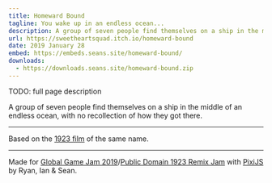 ```yaml
---
title: Homeward Bound
tagline: You wake up in an endless ocean...
description: A group of seven people find themselves on a ship in the middle of an endless ocean, with no recollection of how they got there. Based on the <a href='https://www.imdb.com/title/tt0014138/'>1923 film</a> of the same name.
url: https://sweetheartsquad.itch.io/homeward-bound
date: 2019 January 28
embed: https://embeds.seans.site/homeward-bound/
downloads:
  - https://downloads.seans.site/homeward-bound.zip
---
```


TODO: full page description



A group of seven people find themselves on a ship in the middle of an endless ocean, with no recollection of how they got there.

---

Based on the [1923 film](https://www.imdb.com/title/tt0014138/) of the same name.

---

Made for [Global Game Jam 2019](https://globalgamejam.org/2019/games)/[Public Domain 1923 Remix Jam](https://itch.io/jam/pd1923-remix-jam) with [PixiJS](http://www.pixijs.com/) by Ryan, Ian & Sean.
